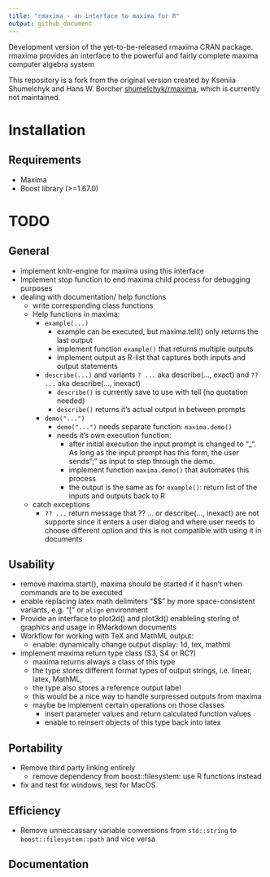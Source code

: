 ```yaml
---
title: "rmaxima - an interface to maxima for R"
output: github_document
---
```


<!-- README.md is generated from README.Rmd. Please edit that file -->

Development version of the yet-to-be-released rmaxima CRAN package. rmaxima provides an interface to the powerful and fairly complete maxima computer algebra system

This repository is a fork from the original version created by Kseniia Shumelchyk and Hans W. Borcher [shumelchyk/rmaxima](https://github.com/shumelchyk/rmaxima), which is currently not maintained.

# Installation

## Requirements
- Maxima
- Boost library (>=1.67.0) 

# TODO
## General
- implement knitr-engine for maxima using this interface
- Implement stop function to end maxima child process for debugging purposes
- dealing with documentation/ help functions
	- write corresponding class functions
	- Help functions in maxima:
		- `example(...)`
			- example can be executed, but maxima.tell() only returns the last output
			- implement function `example()` that returns multiple outputs
			- implement output as R-list that captures both inputs and output statements
		- `describe(...)` and variants `? ...` aka describe(..., exact) and `?? ...` aka describe(..., inexact)
			- `describe()` is currently save to use with tell (no quotation needed)
			- `describe()` returns it's actual output in between prompts
		- `demo("...")`
			- `demo("...")` needs separate function: `maxima.demo()`
			- needs it's own execution function:
				- after initial execution the input prompt is changed to "_". As long as the input prompt has this form, the user sends ";" as input to step through the demo.
				- implement function `maxima.demo()` that automates this process
				- the output is the same as for `example()`: return list of the inputs and outputs back to R
	- catch exceptions
		- `?? ...` return message that ?? ... or describe(..., inexact) are not supporte since it enters a user dialog and where user needs to choose different option and this is not compatible with using it in documents


## Usability
- remove maxima.start(), maxima should be started if it hasn't when commands are to be executed
- enable replacing latex math delimiters "\$\$" by more space-consistent variants, e.g. "\[" or `align` environment
- Provide an interface to plot2d() and plot3d() enableling storing of graphics and usage in RMarkdown documents
- Workflow for working with TeX and MathML output:
	- enable: dynamically change output display: 1d, tex, mathml
- implement maxima return type class (S3, S4 or RC?)
	- maxima returns always a class of this type
	- the type stores different format types of output strings, i.e. linear, latex, MathML,
	- the type also stores a reference output label
	- this would be a nice way to handle surpressed outputs from maxima
	- maybe be implement certain operations on those classes
		- insert parameter values and return calculated function values
		- enable to reinsert objects of this type back into latex

## Portability
- Remove third party linking entirely
	- remove dependency from boost::filesystem: use R functions instead
- fix and test for windows, test for MacOS

## Efficiency
- Remove unneccassary variable conversions from `std::string` to `boost::filesystem::path` and vice versa

## Documentation
